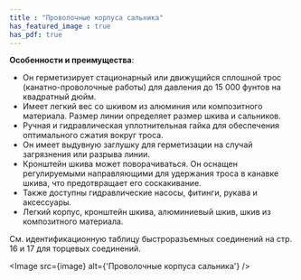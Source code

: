 ```yaml
---
title : "Проволочные корпуса сальника"
has_featured_image : true
has_pdf: true
---
```


**Особенности и преимущества**:
* Он герметизирует стационарный или движущийся сплошной трос (канатно-проволочные работы) для давления до 15 000 фунтов на квадратный дюйм.
* Имеет легкий вес со шкивом из алюминия или композитного материала. Размер линии определяет размер шкива и сальников.
* Ручная и гидравлическая уплотнительная гайка для обеспечения оптимального сжатия вокруг троса.
* Он имеет выдувную заглушку для герметизации на случай загрязнения или разрыва линии.
* Кронштейн шкива может поворачиваться. Он оснащен регулируемыми направляющими для удержания троса в канавке шкива, что предотвращает его соскакивание.
* Также доступны гидравлические насосы, фитинги, рукава и аксессуары.
* Легкий корпус, кронштейн шкива, алюминиевый шкив, шкив из композитного материала.

См. идентификационную таблицу быстроразъемных соединений на стр. 16 и 17 для торцевых соединений.

<Image src={image} alt={'Проволочные корпуса сальника'} />